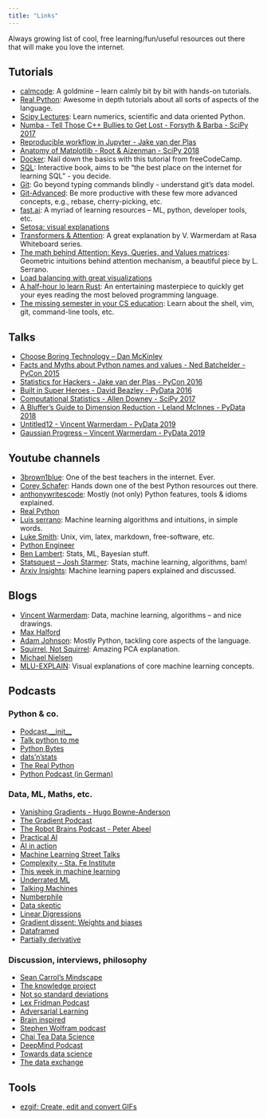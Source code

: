 ```yaml
---
title: "Links"
---
```


Always growing list of cool, free learning/fun/useful resources out there that will make you love the internet.

## Tutorials
  - [calmcode](http://calmcode.io): A goldmine – learn calmly bit by bit with hands-on tutorials.
  - [Real Python](https://realpython.com/): Awesome in depth tutorials about all sorts of aspects of the language.
  - [Scipy Lectures](http://scipy-lectures.org): Learn numerics, scientific and data oriented Python.
  - [Numba - Tell Those C++ Bullies to Get Lost - Forsyth & Barba - SciPy 2017](https://www.youtube.com/watch?v=SzBi3xdEF2Y&list=PLYx7XA2nY5Gf37zYZMw6OqGFRPjB1jCy6&index=7)
  - [Reproducible workflow in Jupyter - Jake van der Plas](https://www.youtube.com/playlist?list=PLYCpMb24GpOC704uO9svUrihl-HY1tTJJ)
  - [Anatomy of Matplotlib - Root & Aizenman - SciPy 2018](https://www.youtube.com/watch?v=6gdNUDs6QPc)
  - [Docker](https://www.youtube.com/watch?v=fqMOX6JJhGo): Nail down the basics with this tutorial from freeCodeCamp.
  - [SQL](https://selectstarsql.com/): Interactive book, aims to be "the best place on the internet for learning SQL" - you decide.
  - [Git](https://missing.csail.mit.edu/2020/version-control/): Go beyond typing commands blindly - understand git's data model.
  - [Git-Advanced](https://www.youtube.com/watch?v=qsTthZi23VE): Be more productive with these few more advanced concepts, e.g., rebase, cherry-picking, etc.
  - [fast.ai](https://www.fast.ai/): A myriad of learning resources – ML, python, developer tools, etc.
  - [Setosa: visual explanations](https://setosa.io/)
  - [Transformers & Attention](https://www.youtube.com/watch?v=yGTUuEx3GkA): A great explanation by V. Warmerdam at Rasa Whiteboard series.
  - [The math behind Attention: Keys, Queries, and Values matrices](https://www.youtube.com/watch?v=UPtG_38Oq8o): Geometric intuitions behind attention mechanism, a beautiful piece by L. Serrano.
  - [Load balancing with great visualizations](https://samwho.dev/load-balancing/)
  - [A half-hour lo learn Rust](https://fasterthanli.me/articles/a-half-hour-to-learn-rust): An entertaining masterpiece to quickly get your eyes reading the most beloved programming language.
  - [The missing semester in your CS education](https://www.youtube.com/watch?v=5WyOlYCrjUs&list=PLrZy_FnT2vQ30DPqr8LnZaMpkWzTbQTg_): Learn about the shell, vim, git, command-line tools, etc.

## Talks
  - [Choose Boring Technology – Dan McKinley](https://boringtechnology.club/)
  - [Facts and Myths about Python names and values - Ned Batchelder - PyCon 2015](https://www.youtube.com/watch?v=_AEJHKGk9ns)
  - [Statistics for Hackers - Jake van der Plas - PyCon 2016](https://www.youtube.com/watch?v=Iq9DzN6mvYA)
  - [Built in Super Heroes - David Beazley - PyData 2016](https://www.youtube.com/watch?v=lyDLAutA88s)
  - [Computational Statistics - Allen Downey - SciPy 2017](https://www.youtube.com/watch?v=He9MCbs1wgE)
  - [A Bluffer's Guide to Dimension Reduction - Leland McInnes - PyData 2018](https://www.youtube.com/watch?v=9iol3Lk6kyU)
  - [Untitled12 - Vincent Warmerdam - PyData 2019](https://www.youtube.com/watch?list=PLGVZCDnMOq0pDxc2cSp_N42M4OPfLgtBD&v=yXGCKqo5cEYt)
  - [Gaussian Progress – Vincent Warmerdam - PyData 2019](https://www.youtube.com/watch?v=aICqoAG5BXQ)

## Youtube channels
  - [3brown1blue](https://www.youtube.com/channel/UCYO_jab_esuFRV4b17AJtAw): One of the best teachers in the internet. Ever.
  - [Corey Schafer](https://www.youtube.com/channel/UCCezIgC97PvUuR4_gbFUs5g): Hands down one of the best Python resources out there.
  - [anthonywritescode](https://www.youtube.com/channel/UC46xhU1EH7aywEgvA9syS3w): Mostly (not only) Python features, tools & idioms explained.
  - [Real Python](https://www.youtube.com/channel/UCI0vQvr9aFn27yR6Ej6n5UA)
  - [Luis serrano](https://www.youtube.com/channel/UCgBncpylJ1kiVaPyP-PZauQ): Machine learning algorithms and intuitions, in simple words.
  - [Luke Smith](https://www.youtube.com/channel/UC2eYFnH61tmytImy1mTYvhA): Unix, vim, latex, markdown, free-software, etc.
  - [Python Engineer](https://www.youtube.com/channel/UCbXgNpp0jedKWcQiULLbDTA)
  - [Ben Lambert](https://www.youtube.com/user/SpartacanUsuals): Stats, ML, Bayesian stuff.
  - [Statsquest – Josh Starmer](https://www.youtube.com/user/joshstarmer): Stats, machine learning, algorithms, bam!
  - [Arxiv Insights](https://www.youtube.com/channel/UCNIkB2IeJ-6AmZv7bQ1oBYg): Machine learning papers explained and discussed.

## Blogs
  - [Vincent Warmerdam](https://koaning.io): Data, machine learning, algorithms – and nice drawings.
  - [Max Halford](http://maxhalford.github.io)
  - [Adam Johnson](https://adamj.eu/tech): Mostly Python, tackling core aspects of the language.
  - [Squirrel, Not Squirrel](https://notsquirrel.com/pca/): Amazing PCA explanation.
  - [Michael Nielsen](http://cognitivemedium.com/)
  - [MLU-EXPLAIN](https://mlu-explain.github.io/): Visual explanations of core machine learning concepts.

## Podcasts
### Python & co.
  - [Podcast.__init__](https://www.pythonpodcast.com/episodes/)
  - [Talk python to me](https://talkpython.fm/)
  - [Python Bytes](https://pythonbytes.fm/episodes/all)
  - [dats'n'stats](http://www.pydata-podcast.com/)
  - [The Real Python](https://realpython.com/podcasts/rpp/)
  - [Python Podcast (in German)](https://python-podcast.de/show/)

  
### Data, ML, Maths, etc.
  - [Vanishing Gradients - Hugo Bowne-Anderson](https://vanishinggradients.fireside.fm/)
  - [The Gradient Podcast](https://thegradientpub.substack.com/s/podcast)
  - [The Robot Brains Podcast - Peter Abeel](https://www.therobotbrains.ai/)
  - [Practical AI](https://open.spotify.com/episode/0dXmvOSo6bvcVRjUY6qWI8?si=r1EyetnTSaWnU8KjRf6Drg)
  - [AI in action](https://open.spotify.com/show/6z0wTS6N8Lwj8zuZHeFKLx)
  - [Machine Learning Street Talks](https://www.youtube.com/channel/UCMLtBahI5DMrt0NPvDSoIRQ/videos)
  - [Complexity - Sta. Fe Institute](https://www.santafe.edu/culture/podcast)
  - [This week in machine learning](https://twimlai.com/)
  - [Underrated ML](https://www.underratedml.com/)
  - [Talking Machines](https://www.thetalkingmachines.com/)
  - [Numberphile](https://www.numberphile.com/podcast)
  - [Data skeptic](https://dataskeptic.com/)
  - [Linear Digressions](http://lineardigressions.com/)
  - [Gradient dissent: Weights and biases](https://open.spotify.com/show/7o9r3fFig3MhTJwehXDbXm?si=d7Ncp7nXQ7C1O7wu0Oxvqg)
  - [Dataframed](https://www.datacamp.com/community/podcast)
  - [Partially derivative](http://partiallyderivative.com/)
  
  
### Discussion, interviews, philosophy
  - [Sean Carrol's Mindscape](https://www.preposterousuniverse.com/podcast/)
  - [The knowledge project](https://fs.blog/knowledge-project/)
  - [Not so standard deviations](http://nssdeviations.com/)
  - [Lex Fridman Podcast](https://lexfridman.com/ai/)
  - [Adversarial Learning](https://adversariallearning.com/)
  - [Brain inspired](https://braininspired.co/)
  - [Stephen Wolfram podcast](https://soundcloud.com/stephenwolfram)
  - [Chai Tea Data Science](https://chaitimedatascience.com/)
  - [DeepMind Podcast](https://deepmind.com/blog/article/welcome-to-the-deepmind-podcast)
  - [Towards data science](https://towardsdatascience.com/podcast/home)
  - [The data exchange](https://thedataexchange.media/episodes/)

## Tools
  - [ezgif: Create, edit and convert GIFs](https://ezgif.com/)
